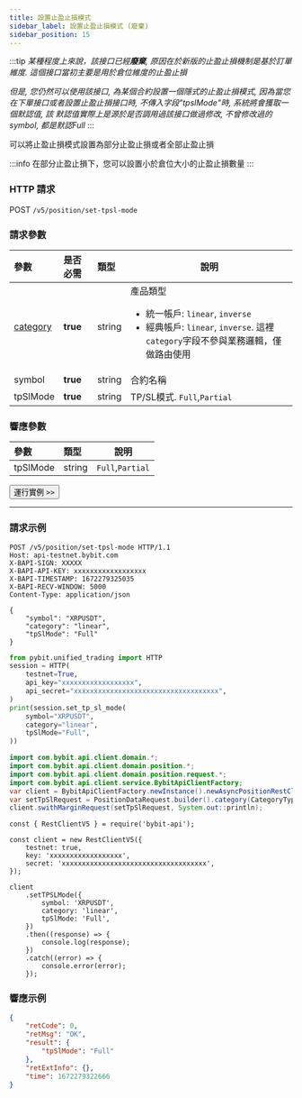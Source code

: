 ```yaml
---
title: 設置止盈止損模式
sidebar_label: 設置止盈止損模式 (廢棄)
sidebar_position: 15
---
```

:::tip
_某種程度上來說，該接口已經**廢棄**, 原因在於新版的止盈止損機制是基於訂單維度. 這個接口當初主要是用於倉位維度的止盈止損_

_但是, 您仍然可以使用該接口, 為某個合約設置一個隱式的止盈止損模式, 因為當您在下單接口或者設置止盈止損接口時, 不傳入字段"tpslMode"時, 系統將會獲取一個默認值, 該
默認值實際上是源於是否調用過該接口做過修改, 不曾修改過的symbol, 都是默認Full_
:::

可以將止盈止損模式設置為部分止盈止損或者全部止盈止損

:::info
在部分止盈止損下，您可以設置小於倉位大小的止盈止損數量
:::

### HTTP 請求
POST `/v5/position/set-tpsl-mode`

### 請求參數
| 參數 | 是否必需 | 類型 | 說明|
|:----- |:-------|:-----|------ |
|[category](../enum#category) |**true** |string |產品類型 <ul><li>統一帳戶: `linear`, `inverse`</li><li>經典帳戶: `linear`, `inverse`. 這裡`category`字段不參與業務邏輯，僅做路由使用</li></ul>|
|symbol |**true** |string |合約名稱|
|tpSlMode |**true** |string |TP/SL模式. `Full`,`Partial` |

### 響應參數
| 參數 | 類型 | 說明|
|:----- |:-----|----- |
|tpSlMode |string  |`Full`,`Partial` |

<a href="/api-explorer/v5/position/tpsl-mode"><Button>運行實例 >></Button></a>

---

### 請求示例

<Tabs groupId="programming-languages">
<TabItem value="http" label="HTTP">

```http
POST /v5/position/set-tpsl-mode HTTP/1.1
Host: api-testnet.bybit.com
X-BAPI-SIGN: XXXXX
X-BAPI-API-KEY: xxxxxxxxxxxxxxxxxx
X-BAPI-TIMESTAMP: 1672279325035
X-BAPI-RECV-WINDOW: 5000
Content-Type: application/json

{
    "symbol": "XRPUSDT",
    "category": "linear",
    "tpSlMode": "Full"
}
```

</TabItem>
<TabItem value="python" label="Python">

```python
from pybit.unified_trading import HTTP
session = HTTP(
    testnet=True,
    api_key="xxxxxxxxxxxxxxxxxx",
    api_secret="xxxxxxxxxxxxxxxxxxxxxxxxxxxxxxxxxxxx",
)
print(session.set_tp_sl_mode(
    symbol="XRPUSDT",
    category="linear",
    tpSlMode="Full",
))
```

</TabItem>
<TabItem value="java" label="Java">

```java
import com.bybit.api.client.domain.*;
import com.bybit.api.client.domain.position.*;
import com.bybit.api.client.domain.position.request.*;
import com.bybit.api.client.service.BybitApiClientFactory;
var client = BybitApiClientFactory.newInstance().newAsyncPositionRestClient();
var setTpSlRequest = PositionDataRequest.builder().category(CategoryType.LINEAR).symbol("BTCUSDT").tpslMode(TpslMode.PARTIAL).build();
client.swithMarginRequest(setTpSlRequest, System.out::println);
```

</TabItem>
<TabItem value="Node" label="Node.js">

```n4js
const { RestClientV5 } = require('bybit-api');

const client = new RestClientV5({
    testnet: true,
    key: 'xxxxxxxxxxxxxxxxxx',
    secret: 'xxxxxxxxxxxxxxxxxxxxxxxxxxxxxxxxxxxx',
});

client
    .setTPSLMode({
        symbol: 'XRPUSDT',
        category: 'linear',
        tpSlMode: 'Full',
    })
    .then((response) => {
        console.log(response);
    })
    .catch((error) => {
        console.error(error);
    });
```

</TabItem>
</Tabs>

### 響應示例

```json
{
    "retCode": 0,
    "retMsg": "OK",
    "result": {
        "tpSlMode": "Full"
    },
    "retExtInfo": {},
    "time": 1672279322666
}
```
